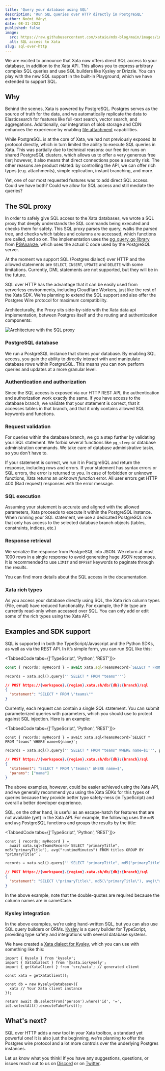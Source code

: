 ```yaml
---
title: 'Query your database using SQL'
description: 'Run SQL queries over HTTP directly in PostgreSQL'
author: Noémi Ványi
date: 08-31-2023
published: false
image:
  src: https://raw.githubusercontent.com/xataio/mdx-blog/main/images/intro-sql-access-over-http-cover.png
  alt: SQL access to Xata
slug: sql-over-http
---
```


We are excited to announce that Xata now offers direct SQL access to your database, in addition to the Xata API. This allows you to express arbitrary complex SQL queries and use SQL builders like Kysley or Drizzle. You can play with the new SQL support in the built-in Playground, which we have extended to support SQL.

## Why

Behind the scenes, Xata is powered by PostgreSQL. Postgres serves as the source of truth for the data, and we automatically replicate the data to Elasticsearch for features like full-text search, vector search, and aggregations. Additionally, our integration of blob storage and CDN enhances the experience by enabling [file attachment](https://xata.io/blog/file-attachments) capabilities.

While PostgreSQL is at the core of Xata, we had not previously exposed its protocol directly, which in turn limited the ability to execute SQL queries in Xata. This was partially due to technical reasons: our free tier runs on shared PostgreSQL clusters, which allows us to offer a very generous free tier; however, it also means that direct connections pose a security risk. The other reasons are product related: by controlling the API, we can offer rich types (e.g. attachments), simple replication, instant branching, and more.

Yet, one of our most requested features was to add direct SQL access. Could we have both? Could we allow for SQL access and still mediate the queries?

## The SQL proxy

In order to safely give SQL access to the Xata databases, we wrote a SQL proxy that deeply understands the SQL commands being executed and checks them for safety. This SQL proxy parses the query, walks the parsed tree, and checks which tables and columns are accessed, which functions are called, and so on. The implementation uses the [pg_query_go library](https://github.com/pganalyze/pg_query_go) from [PGAnalyze](https://pganalyze.com/), which uses the actual C code used by the PostgreSQL server.

At the moment we support SQL (Postgres dialect) over HTTP and the allowed statements are `SELECT`, `INSERT`, `UPDATE` and `DELETE` with some limitations. Currently, DML statements are not supported, but they will be in the future.

SQL over HTTP has the advantage that it can be easily used from serverless environments, including Cloudflare Workers, just like the rest of the Xata SDK. We're planning to extend the SQL support and also offer the Postgres Wire protocol for maximum compatibility.

Architecturally, the Proxy sits side-by-side with the Xata data api implementation, between Postgres itself and the routing and authentication components:

![Architecture with the SQL proxy](images/sql-intro.png)

### PostgreSQL database

We run a PostgreSQL instance that stores your database. By enabling SQL access, you gain the ability to directly interact with and manipulate database rows within PostgreSQL. This means you can now perform queries and updates at a more granular level.

### Authentication and authorization

Since the SQL access is exposed via our HTTP REST API, the authentication and authorization work exactly the same. If you have access to the database branch, we validate that your statement is correct, that it accesses tables in that branch, and that it only contains allowed SQL keywords and functions.

### Request validation

For queries within the database branch, we go a step further by validating your SQL statement. We forbid several functions like `pg_sleep` or database administration commands. We take care of database administrative tasks, so you don't have to.

If your statement is correct, we run it in PostgreSQL and return the response, including rows and errors. If your statement has syntax errors or SQL errors, the error is returned to you. In case of forbidden or unknown functions, Xata returns an _unknown function_ error. All user errors get HTTP 400 (Bad request) responses with the error message.

### SQL execution

Assuming your statement is accurate and aligned with the allowed parameters, Xata proceeds to execute it within the PostgreSQL instance. When running your SQL statement, we use a dedicated PostgreSQL role that only has access to the selected database branch objects (tables, constraints, indices, etc.)

### Response retrieval

We serialize the response from PostgreSQL into JSON. We return at most 1000 rows in a single response to avoid generating huge JSON responses. It is recommended to use `LIMIT` and `OFFSET` keywords to paginate through the results.

You can find more details about the SQL access in the documentation.

### Xata rich types

As you access your database directly using SQL, the Xata rich column types (File, email) have reduced functionality. For example, the File type are currently read-only when accessed over SQL. You can only add or edit some of the rich types using the Xata API.

## Examples and SDK support

SQL is supported in both the TypeScript/Javascript and the Python SDKs, as well as via the REST API. In it’s simple form, you can run SQL like this:

<TabbedCode tabs={['TypeScript', 'Python', 'REST']}>

```ts
const { records: myRecord } = await xata.sql<TeamsRecord>`SELECT * FROM "teams"`;
```

```python
records = xata.sql().query('''SELECT * FROM "teams"''')
```

```json
// POST https://{workspace}.{region}.xata.sh/db/{db}:{branch}/sql
{
  "statement": "SELECT * FROM \"teams\""
}
```

</TabbedCode>

Currently, each request can contain a single SQL statement. You can submit parameterized queries with parameters, which you should use to protect against SQL injection. Here is an example:

<TabbedCode tabs={['TypeScript', 'Python', 'REST']}>

```tsx
const { records: myRecord } = await xata.sql<TeamsRecord>`SELECT * FROM "teams" WHERE name=${name}`;
```

```python
records = xata.sql().query('''SELECT * FROM "teams" WHERE name=$1''', params=[name])
```

```json
// POST https://{workspace}.{region}.xata.sh/db/{db}:{branch}/sql
{
  "statement": "SELECT * FROM \"teams\" WHERE name=$",
  "params": ["name"]
}
```

</TabbedCode>

The above examples, however, could be easier achieved using the Xata API, and we generally recommend you using the Xata SDKs for this types of queries because they provide better type safety-ness (in TypeScript) and overall a better developer experience.

SQL, on the other hand, is useful as an escape-hatch for features that are not available (yet) in the Xata API. For example, the following uses the `md5` and `avg` PostgreSQL functions and groups the results by the title:

<TabbedCode tabs={['TypeScript', 'Python', 'REST']}>

```tsx
const { records: myRecord } =
  await xata.sql<TeamsRecord>`SELECT "primaryTitle", md5("primaryTitle"), avg("runtimeMinutes") FROM titles GROUP BY "primaryTitle"`;
```

```python
records = xata.sql().query('''SELECT "primaryTitle", md5("primaryTitle"), avg("runtimeMinutes") FROM titles GROUP BY "primaryTitle"''')
```

```json
// POST https://{workspace}.{region}.xata.sh/db/{db}:{branch}/sql
{
  "statement": "SELECT \"primaryTitle\", md5(\"primaryTitle\"), avg(\"runtimeMinutes\") FROM titles GROUP BY \"primaryTitle\""
}
```

</TabbedCode>

In the above example, note that the double-quotes are required because the column names are in camelCase.

### Kysley integration

In the above examples, we’re using hand-written SQL, but you can also use SQL query builders or ORMs. [Kysley](https://kysely.dev/) is a query builder for TypeScript, providing type safety and integrations with several database systems.

We have created a [Xata dialect for Kysley](https://github.com/xataio/client-ts/tree/main/packages/plugin-client-kysely), which you can use with something like this:

```tsx
import { Kysely } from 'kysely';
import { XataDialect } from '@xata.io/kysely';
import { getXataClient } from 'src/xata'; // generated client

const xata = getXataClient();

const db = new Kysely<Database>({
  xata // Your Xata client instance
});

return await db.selectFrom('person').where('id', '=', id).selectAll().executeTakeFirst();
```

## What's next?

SQL over HTTP adds a new tool in your Xata toolbox, a standard yet powerful one! It is also just the beginning, we're planning to offer the Postgres wire protocol and a lot more controls over the underlying Postgres instances.

Let us know what you think! If you have any suggestions, questions, or issues reach out to us on [Discord](https://xata.io/discord) or on [Twitter](https://twitter.com/xata).
